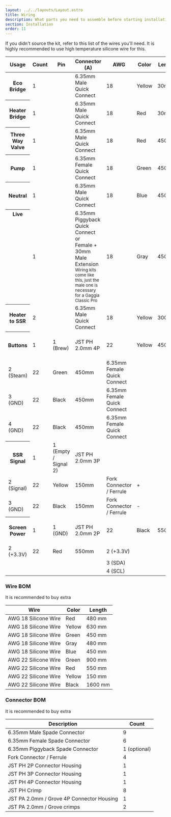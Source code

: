 ```yaml
---
layout: ../../layouts/Layout.astro
title: Wiring
description: What parts you need to assemble before starting installation
section: Installation
order: 11
---
```


If you didn't source the kit, refer to this list of the wires you'll need. It is highly recommended to use high temperature silicone wire for this.

<table>
  <thead>
  <tr>
    <th>Usage</th>
    <th>Count</th>
    <th>Pin</th>
    <th>Connector (A)</th>
    <th>AWG</th>
    <th>Color</th>
    <th>Length</th>
    <th>Connector (B)</th>
    <th>Pin</th>
  </tr>
  </thead>
  <tbody>
    <tr>
      <th>Eco Bridge</th>
      <td>1</td>
      <td></td>
      <td>6.35mm Male Quick Connect</td>
      <td>18</td>
      <td>Yellow</td>
      <td>30mm</td>
      <td>6.35mm Male Quick Connect</td>
      <td></td>
    </tr>
    <tr>
      <th>Heater Bridge</th>
      <td>1</td>
      <td></td>
      <td>6.35mm Male Quick Connect</td>
      <td>18</td>
      <td>Red</td>
      <td>30mm</td>
      <td>6.35mm Male Quick Connect</td>
      <td></td>
    </tr>
    <tr>
      <th>Three Way Valve</th>
      <td>1</td>
      <td></td>
      <td>6.35mm Male Quick Connect</td>
      <td>18</td>
      <td>Red</td>
      <td>450mm</td>
      <td>10mm stripped bare wire</td>
      <td></td>
    </tr>
    <tr>
      <th>Pump</th>
      <td>1</td>
      <td></td>
      <td>6.35mm Female Quick Connect</td>
      <td>18</td>
      <td>Green</td>
      <td>450mm</td>
      <td>10mm stripped bare wire</td>
      <td></td>
    </tr>
    <tr>
      <th>Neutral</th>
      <td>1</td>
      <td></td>
      <td>6.35mm Male Quick Connect</td>
      <td>18</td>
      <td>Blue</td>
      <td>450mm</td>
      <td>10mm stripped bare wire</td>
      <td></td>
    </tr>
    <tr>
      <th valign="baseline">Live</th>
      <td>1</td>
      <td></td>
      <td>6.35mm Piggyback Quick Connect or <br /> Female + 30mm Male Extension<br /><small>Wiring kits come like this, just the male one is necessary for a Gaggia Classic Pro</small></td>
      <td>18</td>
      <td>Gray</td>
      <td>450mm</td>
      <td>10mm stripped bare wire</td>
      <td></td>
    </tr>
    <tr>
      <th>Heater to SSR</th>
      <td>2</td>
      <td></td>
      <td>6.35mm Male Quick Connect</td>
      <td>18</td>
      <td>Yellow</td>
      <td>300mm</td>
      <td>Fork connector / Ferrule</td>
      <td></td>
    </tr>
    <tr>
      <th rowSpan={4} valign="middle">Buttons</th>
      <td rowSpan={4} style="vertical-align: middle">1</td>
      <td>1 (Brew)</td>
      <td rowSpan={4} style="vertical-align: middle">JST PH 2.0mm 4P</td>
      <td>22</td>
      <td>Yellow</td>
      <td>450mm</td>
      <td>6.35mm Female Quick Connect</td>
      <td></td>
    </tr>
    <tr>
      <td style="padding-inline-start: 0.5714286em">2 (Steam)</td>
      <td>22</td>
      <td>Green</td>
      <td>450mm</td>
      <td>6.35mm Female Quick Connect</td>
      <td></td>
    </tr>
    <tr>
      <td style="padding-inline-start: 0.5714286em">3 (GND)</td>
      <td>22</td>
      <td>Black</td>
      <td>450mm</td>
      <td>6.35mm Female Quick Connect</td>
      <td></td>
    </tr>
    <tr>
      <td style="padding-inline-start: 0.5714286em">4 (GND)</td>
      <td>22</td>
      <td>Black</td>
      <td>450mm</td>
      <td>6.35mm Female Quick Connect</td>
      <td></td>
    </tr>
    <tr>
      <th rowSpan={3} valign="middle">SSR Signal</th>
      <td rowSpan={3} style="vertical-align: middle">1</td>
      <td>1 (Empty / Signal 2)</td>
      <td rowSpan={3} style="vertical-align: middle">JST PH 2.0mm 3P</td>
      <td></td>
      <td></td>
      <td></td>
      <td></td>
      <td></td>
    </tr>
    <tr>
      <td style="padding-inline-start: 0.5714286em">2 (Signal)</td>
      <td>22</td>
      <td>Yellow</td>
      <td>150mm</td>
      <td>Fork Connector / Ferrule</td>
      <td>+</td>
    </tr>
    <tr>
      <td style="padding-inline-start: 0.5714286em">3 (GND)</td>
      <td>22</td>
      <td>Black</td>
      <td>150mm</td>
      <td>Fork Connector / Ferrule</td>
      <td>-</td>
    </tr>
    <tr>
      <th rowSpan={4} valign="middle">Screen Power</th>
      <td rowSpan={4} style="vertical-align: middle">1</td>
      <td>1 (GND)</td>
      <td rowSpan={4} style="vertical-align: middle">JST PH 2.0mm 2P</td>
      <td>22</td>
      <td>Black</td>
      <td>550mm</td>
      <td rowSpan={4} style="vertical-align: middle">JST PA 2.0mm 4P / Grove 2.0mm 4P</td>
      <td>1 (GND)</td>
    </tr>
    <tr>
      <td style="padding-inline-start: 0.5714286em">2 (+3.3V)</td>
      <td>22</td>
      <td>Red</td>
      <td>550mm</td>
      <td>2 (+3.3V)</td>
    </tr>
    <tr>
      <td style="padding-inline-start: 0.5714286em"></td>
      <td></td>
      <td></td>
      <td></td>
      <td>3 (SDA)</td>
    </tr>
    <tr>
      <td style="padding-inline-start: 0.5714286em"></td>
      <td></td>
      <td></td>
      <td></td>
      <td>4 (SCL)</td>
    </tr>
  </tbody>
</table>

### Wire BOM

It is recommended to buy extra

| Wire | Color | Length |
| ---- | ----- | ------ |
| AWG 18 Silicone Wire | Red | 480 mm |
| AWG 18 Silicone Wire | Yellow | 630 mm |
| AWG 18 Silicone Wire | Green | 450 mm |
| AWG 18 Silicone Wire | Gray | 480 mm |
| AWG 18 Silicone Wire | Blue | 450 mm |
| AWG 22 Silicone Wire | Green | 900 mm |
| AWG 22 Silicone Wire | Red | 550 mm |
| AWG 22 Silicone Wire | Yellow | 150 mm |
| AWG 22 Silicone Wire | Black | 1600 mm |

### Connector BOM

It is recommended to buy extra

| Description | Count |
| ----------- | ----- |
| 6.35mm Male Spade Connector | 9 |
| 6.35mm Female Spade Connector | 6 |
| 6.35mm Piggyback Spade Connector | 1 (optional) |
| Fork Connector / Ferrule | 4 |
| JST PH 2P Connector Housing | 1 |
| JST PH 3P Connector Housing | 1 |
| JST PH 4P Connector Housing | 1 |
| JST PH Crimp | 8 |
| JST PA 2.0mm / Grove 4P Connector Housing | 1 |
| JST PA 2.0mm / Grove crimps | 2 |

